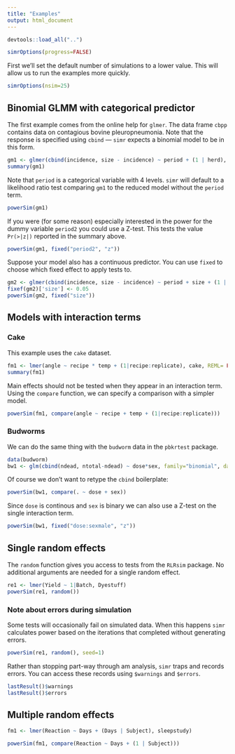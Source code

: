 ```yaml
---
title: "Examples"
output: html_document
---
```


```r
devtools::load_all("..")
```

```r
simrOptions(progress=FALSE)
```

First we'll set the default number of simulations to a lower value. This will allow us to run the examples more quickly.

```r
simrOptions(nsim=25)
```

## Binomial GLMM with categorical predictor

The first example comes from the online help for `glmer`. The data frame `cbpp` contains data on contagious bovine pleuropneumonia. Note that the response is specified using `cbind` --- `simr` expects a binomial model to be in this form.

```r
gm1 <- glmer(cbind(incidence, size - incidence) ~ period + (1 | herd), data = cbpp, family = binomial)
summary(gm1)
```

Note that `period` is a categorical variable with 4 levels. `simr` will default to a likelihood ratio test comparing `gm1` to the reduced model without the `period` term.

```r
powerSim(gm1)
```

If you were (for some reason) especially interested in the power for the dummy variable `period2` you could use a Z-test. This tests the value `Pr(>|z|)` reported in the summary above.

```r
powerSim(gm1, fixed("period2", "z"))
```

Suppose your model also has a continuous predictor. You can use `fixed` to choose which fixed effect to apply tests to. 

```r
gm2 <- glmer(cbind(incidence, size - incidence) ~ period + size + (1 | herd), data = cbpp, family = binomial)
fixef(gm2)['size'] <- 0.05
powerSim(gm2, fixed("size"))
```

## Models with interaction terms

### Cake

This example uses the `cake` dataset.

```r
fm1 <- lmer(angle ~ recipe * temp + (1|recipe:replicate), cake, REML= FALSE)
summary(fm1)
```

Main effects should not be tested when they appear in an interaction term. Using the `compare` function, we can specify a comparison with a simpler model.

```r
powerSim(fm1, compare(angle ~ recipe + temp + (1|recipe:replicate)))
```

### Budworms

We can do the same thing with the `budworm` data in the `pbkrtest` package.

```r
data(budworm)
bw1 <- glm(cbind(ndead, ntotal-ndead) ~ dose*sex, family="binomial", data=budworm)
```

Of course we don't want to retype the `cbind` boilerplate:

```r
powerSim(bw1, compare(. ~ dose + sex))
```

Since `dose` is continous and `sex` is binary we can also use a Z-test on the single interaction term.

```r
powerSim(bw1, fixed("dose:sexmale", "z"))
```

## Single random effects

The `random` function gives you access to tests from the `RLRsim` package. No additional arguments are needed for a single random effect.

```r
re1 <- lmer(Yield ~ 1|Batch, Dyestuff)
powerSim(re1, random())
```

### Note about errors during simulation

Some tests will occasionally fail on simulated data. When this happens `simr` calculates power based on the iterations that completed without generating errors.

```r
powerSim(re1, random(), seed=1)
```

Rather than stopping part-way through am analysis, `simr` traps and records errors. You can access these records using `$warnings` and `$errors`.


```r
lastResult()$warnings
lastResult()$errors
```

## Multiple random effects

```r
fm1 <- lmer(Reaction ~ Days + (Days | Subject), sleepstudy)
```

```r
powerSim(fm1, compare(Reaction ~ Days + (1 | Subject)))
```
